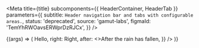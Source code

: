 

<Meta
  title={title}
  subcomponents={{ HeaderContainer, HeaderTab }}
  parameters={{
    subtitle: `Header navigation bar and tabs with configurable areas.`,
    status: 'deprecated',
    source: 'gamut-labs',
    figmaId: 'TemYhRWOavsERWprDzRJCx',
  }}
/>

<Canvas withSource="open">
  <Story name="Header">
    {(args) => (
      <HeaderContainer
        sections={{
          left: <HeaderTab>Hello</HeaderTab>,
          right: <HeaderTab>Right</HeaderTab>,
          after: <>After the rain has fallen</>,
        }}
      />
    )}
  </Story>
</Canvas>

<PropsTable story="Header" />
